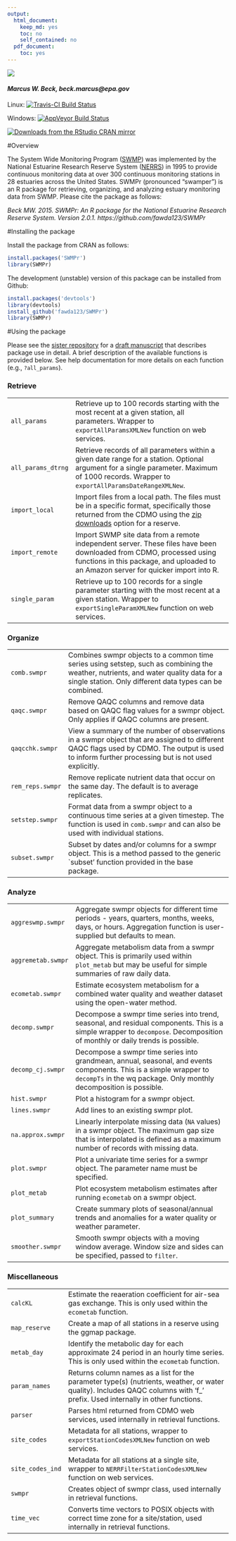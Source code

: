 ```yaml
---
output:
  html_document:
    keep_md: yes
    toc: no
    self_contained: no
  pdf_document:
    toc: yes
---
```


![](swmpr_logo.png)

#### *Marcus W. Beck, beck.marcus@epa.gov*

Linux: [![Travis-CI Build Status](https://travis-ci.org/fawda123/SWMPr.png?branch=master)](https://travis-ci.org/fawda123/SWMPr)

Windows: [![AppVeyor Build Status](https://ci.appveyor.com/api/projects/status/github/fawda123/SWMPr?branch=master)](https://ci.appveyor.com/project/fawda123/SWMPr)

[![Downloads from the RStudio CRAN mirror](http://cranlogs.r-pkg.org/badges/grand-total/SWMPr)](http://cran.rstudio.com/package=SWMPr)

#Overview 

The System Wide Monitoring Program ([SWMP](http://nerrs.noaa.gov/RCDefault.aspx?ID=18)) was implemented by the National Estuarine Research Reserve System ([NERRS](http://nerrs.noaa.gov/)) in 1995 to provide continuous monitoring data at over 300 continuous monitoring stations in 28 estuaries across the United States.  SWMPr (pronounced "swamper") is an R package for retrieving, organizing, and analyzing estuary monitoring data from SWMP. Please cite the package as follows:

*Beck MW. 2015. SWMPr: An R package for the National Estuarine Research Reserve System.  Version 2.0.1. https://github.com/fawda123/SWMPr*

#Installing the package

Install the package from CRAN as follows:

```r
install.packages('SWMPr')
library(SWMPr)
```

The development (unstable) version of this package can be installed from Github:

```r
install.packages('devtools')
library(devtools)
install_github('fawda123/SWMPr')
library(SWMPr)
```

#Using the package

Please see the [sister repository](https://github.com/fawda123/swmpr_manu) for a [draft manuscript](https://github.com/fawda123/swmpr_manu/blob/master/swmpr_manu.pdf) that describes package use in detail.  A brief description of the available functions is provided below. See help documentation for more details on each function (e.g., `?all_params`).

<h3>Retrieve</h3>
<table>
<tr><td><code>all_params</code></td><td>Retrieve up to 100 records starting with the most recent at a given station, all parameters. Wrapper to <code>exportAllParamsXMLNew</code> function on web services.</td></tr>
<tr><td><code>all_params_dtrng</code></td><td> Retrieve records of all parameters within a given date range for a station. Optional argument for a single parameter. Maximum of 1000 records. Wrapper to <code>exportAllParamsDateRangeXMLNew</code>.</td></tr>
<tr><td><code>import_local</code></td><td> Import files from a local path. The files must be in a specific format, specifically those returned from the CDMO using the <a href="http://cdmo.baruch.sc.edu/aqs/zips.cfm">zip downloads</a> option for a reserve.</td></tr>
<tr><td><code>import_remote</code></td><td> Import SWMP site data from a remote independent server. These files have been downloaded from CDMO, processed using functions in this package, and uploaded to an Amazon server for quicker import into R.</td></tr>
<tr><td><code>single_param</code></td><td> Retrieve up to 100 records for a single parameter starting with the most recent at a given station. Wrapper to <code>exportSingleParamXMLNew</code> function on web services.</td></tr>
</table>
<h3>Organize</h3>
<table>
<tr><td><code>comb.swmpr</code></td><td> Combines swmpr objects to a common time series using setstep, such as combining the weather, nutrients, and water quality data for a single station. Only different data types can be combined.</td></tr>
<tr><td><code>qaqc.swmpr</code></td><td> Remove QAQC columns and remove data based on QAQC flag values for a swmpr object. Only applies if QAQC columns are present.</td></tr>
<tr><td><code>qaqcchk.swmpr</code></td><td> View a summary of the number of observations in a swmpr object that are assigned to different QAQC flags used by CDMO. The output is used to inform further processing but is not used explicitly.</td></tr>
<tr><td><code>rem_reps.swmpr</code></td><td> Remove replicate nutrient data that occur on the same day. The default is to average replicates.</td></tr>
<tr><td><code>setstep.swmpr</code></td><td> Format data from a swmpr object to a continuous time series at a given timestep. The function is used in <code>comb.swmpr</code> and can also be used with individual stations.</td></tr>
<tr><td><code>subset.swmpr</code></td><td> Subset by dates and/or columns for a swmpr object. This is a method passed to the generic `subset’ function provided in the base package.</td></tr>
</table>
<h3>Analyze</h3>
<table>
<tr><td><code>aggreswmp.swmpr</code></td><td> Aggregate swmpr objects for different time periods - years, quarters, months, weeks, days, or hours. Aggregation function is user-supplied but defaults to mean.</td></tr>
<tr><td><code>aggremetab.swmpr</code></td><td> Aggregate metabolism data from a swmpr object. This is primarily used within <code>plot_metab</code> but may be useful for simple summaries of raw daily data.</td></tr>
<tr><td><code>ecometab.swmpr</code></td><td> Estimate ecosystem metabolism for a combined water quality and weather dataset using the open-water method.</td></tr>
<tr><td><code>decomp.swmpr</code></td><td> Decompose a swmpr time series into trend, seasonal, and residual components. This is a simple wrapper to <code>decompose</code>. Decomposition of monthly or daily trends is possible.</td></tr>
<tr><td><code>decomp_cj.swmpr</code></td><td> Decompose a swmpr time series into grandmean, annual, seasonal, and events components. This is a simple wrapper to <code>decompTs</code> in the wq package. Only monthly decomposition is possible.</td></tr>
<tr><td><code>hist.swmpr</code></td><td> Plot a histogram for a swmpr object.</td></tr>
<tr><td><code>lines.swmpr</code></td><td> Add lines to an existing swmpr plot.</td></tr>
<tr><td><code>na.approx.swmpr</code></td><td> Linearly interpolate missing data (<code>NA</code> values) in a swmpr object. The maximum gap size that is interpolated is defined as a maximum number of records with missing data.</td></tr>
<tr><td><code>plot.swmpr</code></td><td> Plot a univariate time series for a swmpr object. The parameter name must be specified.</td></tr>
<tr><td><code>plot_metab</code></td><td> Plot ecosystem metabolism estimates after running <code>ecometab</code> on a swmpr object.</td></tr>
<tr><td><code>plot_summary</code></td><td> Create summary plots of seasonal/annual trends and anomalies for a water quality or weather parameter.</td></tr>
<tr><td><code>smoother.swmpr</code></td><td> Smooth swmpr objects with a moving window average. Window size and sides can be specified, passed to <code>filter</code>.</td></tr>
</table>
<h3>Miscellaneous</h3>
<table>
<tr><td><code>calcKL</code></td><td> Estimate the reaeration coefficient for air-sea gas exchange. This is only used within the <code>ecometab</code> function.</td></tr>
<tr><td><code>map_reserve</code></td><td> Create a map of all stations in a reserve using the ggmap package.</td></tr>
<tr><td><code>metab_day</code></td><td> Identify the metabolic day for each approximate 24 period in an hourly time series. This is only used within the <code>ecometab</code> function.</td></tr>
<tr><td><code>param_names</code></td><td> Returns column names as a list for the parameter type(s) (nutrients, weather, or water quality). Includes QAQC columns with ‘f_’ prefix. Used internally in other functions.</td></tr>
<tr><td><code>parser</code></td><td> Parses html returned from CDMO web services, used internally in retrieval functions.</td></tr>
<tr><td><code>site_codes</code></td><td> Metadata for all stations, wrapper to <code>exportStationCodesXMLNew</code> function on web services.</td></tr>
<tr><td><code>site_codes_ind</code></td><td> Metadata for all stations at a single site, wrapper to <code>NERRFilterStationCodesXMLNew</code> function on web services.</td></tr>
<tr><td><code>swmpr</code></td><td> Creates object of swmpr class, used internally in retrieval functions.</td></tr>
<tr><td><code>time_vec</code></td><td> Converts time vectors to POSIX objects with correct time zone for a site/station, used internally in retrieval functions.</td></tr>
</table>

